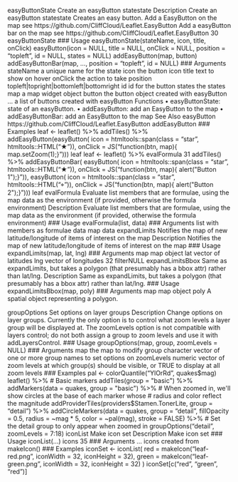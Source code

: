 
easyButtonState Create an easyButton statestate
Description
Create an easyButton statestate
Creates an easy button.
Add a EasyButton on the map see https://github.com/CliffCloud/Leaflet.EasyButton
Add a easyButton bar on the map see https://github.com/CliffCloud/Leaflet.EasyButton
30 easyButtonState
### Usage
easyButtonState(stateName, icon, title, onClick)
easyButton(icon = NULL, title = NULL, onClick = NULL,
position = "topleft", id = NULL, states = NULL)
addEasyButton(map, button)
addEasyButtonBar(map, ..., position = "topleft", id = NULL)
### Arguments
stateName a unique name for the state
icon the button icon
title text to show on hover
onClick the action to take
position topleft|topright|bottomleft|bottomright
id id for the button
states the states
map a map widget object
button the button object created with easyButton
... a list of buttons created with easyButton
Functions
• easyButtonState: state of an easyButton.
• addEasyButton: add an EasyButton to the map
• addEasyButtonBar: add an EasyButton to the map
See Also
easyButton
https://github.com/CliffCloud/Leaflet.EasyButton
addEasyButton
### Examples
leaf <- leaflet() %>%
addTiles() %>%
addEasyButton(easyButton(
icon = htmltools::span(class = "star", htmltools::HTML("&starf;")),
onClick = JS("function(btn, map){ map.setZoom(1);}")))
leaf
leaf <- leaflet() %>%
evalFormula 31
addTiles() %>%
addEasyButtonBar(
easyButton(
icon = htmltools::span(class = "star", htmltools::HTML("&starf;")),
onClick = JS("function(btn, map){ alert(\"Button 1\");}")),
easyButton(
icon = htmltools::span(class = "star", htmltools::HTML("&target;")),
onClick = JS("function(btn, map){ alert(\"Button 2\");}")))
leaf
evalFormula Evaluate list members that are formulae, using the map data as the
environment (if provided, otherwise the formula environment)
Description
Evaluate list members that are formulae, using the map data as the environment (if provided, otherwise
the formula environment)
### Usage
evalFormula(list, data)
### Arguments
list with members as formulae
data map data
expandLimits Notifies the map of new latitude/longitude of items of interest on the
map
Description
Notifies the map of new latitude/longitude of items of interest on the map
### Usage
expandLimits(map, lat, lng)
### Arguments
map map object
lat vector of latitudes
lng vector of longitudes
32 filterNULL
expandLimitsBbox Same as expandLimits, but takes a polygon (that presumably has a
bbox attr) rather than lat/lng.
Description
Same as expandLimits, but takes a polygon (that presumably has a bbox attr) rather than lat/lng.
### Usage
expandLimitsBbox(map, poly)
### Arguments
map map object
poly A spatial object representing a polygon.



groupOptions Set options on layer groups
Description
Change options on layer groups. Currently the only option is to control what zoom levels a layer
group will be displayed at. The zoomLevels option is not compatible with layers control; do not
both assign a group to zoom levels and use it with addLayersControl.
### Usage
groupOptions(map, group, zoomLevels = NULL)
### Arguments
map the map to modify
group character vector of one or more group names to set options on
zoomLevels numeric vector of zoom levels at which group(s) should be visible, or TRUE to
display at all zoom levels
### Examples
pal <- colorQuantile("YlOrRd", quakes$mag)
leaflet() %>%
# Basic markers
addTiles(group = "basic") %>%
addMarkers(data = quakes, group = "basic") %>%
# When zoomed in, we'll show circles at the base of each marker whose
# radius and color reflect the magnitude
addProviderTiles(providers$Stamen.TonerLite, group = "detail") %>%
addCircleMarkers(data = quakes, group = "detail", fillOpacity = 0.5,
radius = ~mag * 5, color = ~pal(mag), stroke = FALSE) %>%
# Set the detail group to only appear when zoomed in
groupOptions("detail", zoomLevels = 7:18)
iconList Make icon set
Description
Make icon set
### Usage
iconList(...)
icons 35
### Arguments
... icons created from makeIcon()
### Examples
iconSet <- iconList(
red = makeIcon("leaf-red.png", iconWidth = 32, iconHeight = 32),
green = makeIcon("leaf-green.png", iconWidth = 32, iconHeight = 32)
)
iconSet[c("red", "green", "red")]
